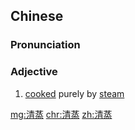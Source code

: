 ==Chinese==
{{zh-forms}}

===Pronunciation===
{{zh-pron
|m=qīngzhēng
|c=cing1 zing1
|cat=a
}}

===Adjective===
{{zh-adj}}

# [[cooked]] purely by [[steam]]

[[mg:清蒸]]
[[chr:清蒸]]
[[zh:清蒸]]